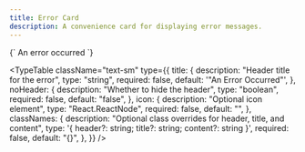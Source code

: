```yaml
---
title: Error Card
description: A convenience card for displaying error messages.
---
```


<LiveComponent language="tsx">
{`

  <ErrorCard>
    An error occurred
  </ErrorCard>
`}
</LiveComponent>

<TypeTable
  className="text-sm"
  type={{
    title: {
      description: "Header title for the error",
      type: "string",
      required: false,
      default: '"An Error Occurred"',
    },
    noHeader: {
      description: "Whether to hide the header",
      type: "boolean",
      required: false,
      default: "false",
    },
    icon: {
      description: "Optional icon element",
      type: "React.ReactNode",
      required: false,
      default: "<InfoIcon />",
    },
    classNames: {
      description: "Optional class overrides for header, title, and content",
      type: '{ header?: string; title?: string; content?: string }',
      required: false,
      default: "{}",
    },
  }}
/>